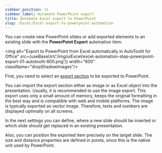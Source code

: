```yaml
---
sidebar_position: 11
sidebar_label: Automate PowerPoint export
title: Automate Excel export to PowerPoint
slug: /Excel/Excel-export-to-powerpoint-automation
---
```


You can create new PowerPoint slides or add exported elements to an existing slide with the **PowerPoint Export** automation item:

<img alt="Export to PowerPoint from Excel automatically in AutoToolit for Office" src={useBaseUrl('/img/uiExcel/excel-automation-step-powerpoint-export-01-autotoolit-600.png')} width="600" className="dropShadowImages"/>

First, you need to select an [export section](Excel-export-sections-for-automation) to be exported to PowerPoint.

You can import the export section either as image or as Excel object into the presentation. Usually, it is recommended to use the image export.
This export uses only a small amount of memory, keeps the original formatting in the best way and is compatible with web and mobile platforms.
The image is typically exported as vector image. Therefore, texts and numbers are displayed optimally on all screens.

In the next settings you can define, where a new slide should be inserted or which slide should get replaced in an existing presentation.

Also, you can position the exported item precisely on the target slide. The size and distance properties are defined in points, since this is the native unit used by PowerPoint.
